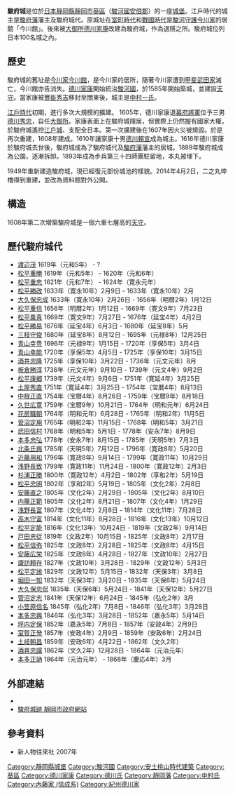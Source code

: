{{日本城郭概要表|
|img = Image:Sunpu_castle_tatsumiyagura.jpg
|img_capt = 復元巽櫓<br />{{Infobox mapframe|zoom=14|frame-width=260}}
|img_width =260px
|name = 駿府城
|pref = 靜岡縣
|nihongo=駿府城
|hiragana=すんぷじょう
|romaji=Sunpu-jō|
|ar_called = 府中城、靜岡城
|struct = 輪郭式平城
|tower_struct = 五重七階（非現存）
|builders = [[德川家康|德川家康]]
|build_y = [[天正_(日本)|天正]]十三年（1585年）
|revamp = 德川家康
|rulers = [[德川氏|德川家]]、[[中村氏|中村家]]、<br />
[[內藤家_(信成系)|內藤氏（松平氏/松平家)]]
|reject_y = 1869年
|remains = 石垣、堀
|rebuilding things = 櫓、門
|location = {{Coord|34|58|45.96|N|138|23|0.9|E|scale:20000|display=inline,title}} 
}}
{{japanese|image=|japanese=駿府城|kana=すんぷじょう|romaji=Sunpu-jō}}

'''駿府城'''是位於[[日本|日本]][[靜岡縣|靜岡縣]][[靜岡市|靜岡市]][[葵區|葵區]]（[[駿河國|駿河國]][[安倍郡|安倍郡]]）的一座[[城_(日本)|城堡]]。江戶時代的城主是[[駿府藩|駿府藩]]藩主及駿府城代。原城址在[[室町時代|室町時代]]和[[日本戰國時代|戰國時代]]是[[駿河國|駿河]][[守護|守護]][[今川氏|今川家]]的居館「今川館」。後來被[[大御所|大御所]][[德川家康|德川家康]]改建為駿府城，作為退隱之所。駿府城位列日本100名城之內。

==歷史==
駿府城的舊址是[[今川氏|今川家]][[今川館|今川館]]，是今川家的居所，隨著今川家遭到[[甲斐國|甲斐]][[武田氏|武田家]]滅亡，今川館亦告消失。[[德川家康|德川家康]]開始統治[[駿河國|駿河國]]，於1585年開始築城，並建設[[天守|天守]]。當家康被[[豐臣秀吉|豐臣秀吉]]移封至關東後，城主是[[中村一氏|中村一氏]]。

[[江戶時代|江戶時代]]初期，進行多次大規模的擴建。
1605年，德川家康退[[幕府將軍|幕府將軍]]位予三男[[德川秀忠|德川秀忠]]，自任[[大御所|大御所]]。家康表面上在駿府城隱居，但實際上仍然握有國家大權，於駿府城遙控[[江戶城|江戶城]]、支配全日本。第一次擴建後在1607年因火災被燒毀。於是再次重建，1608年建成。1610年讓家康十男[[德川賴宣|德川賴宣]]成為城主。1616年德川家康於駿府城去世後，駿府城成為了駿府城代及[[駿府藩|駿府藩]]藩主的居城。1889年駿府城成為公園，逐漸拆卸。1893年成為步兵第三十四師團駐留地，本丸被埋下。

1949年重新建造駿府城，現已經復元部份城池的樣貌。2014年4月2日，二之丸坤櫓得到重建，並改為資料館對外公開。

==構造==
1608年第二次增築駿府城是一個六重七層高的[[天守|天守]]。

==歷代駿府城代==
*[[渡辺茂|渡辺茂]] 1619年（元和5年） - ?
*[[松平重勝|松平重勝]] 1619年（元和5年） - 1620年（元和6年）
*[[松平重忠|松平重忠]] 1621年（元和7年） - 1624年（寛永元年）
*[[松平勝政|松平勝政]] 1633年（寛永10年）2月9日 - 1633年（寛永10年）2月
*[[大久保忠成|大久保忠成]] 1633年（寛永10年）2月26日 - 1656年（明暦2年）1月12日 
*[[松平重信|松平重信]] 1656年（明暦2年）1月12日 - 1669年（寛文9年）7月23日
*[[松平乗真|松平乗真]] 1669年（寛文9年）7月27日 - 1676年（延宝4年）4月2日
*[[松平勝易|松平勝易]] 1676年（延宝4年）6月3日 - 1680年（延宝8年）5月
*[[三枝守俊|三枝守俊]] 1680年（延宝8年）8月12日 - 1695年（元禄8年）12月25日
*[[青山幸豊|青山幸豊]] 1696年（元禄9年）1月15日 - 1720年（享保5年）3月4日
*[[青山幸能|青山幸能]] 1720年（享保5年）4月5日 - 1725年（享保10年）3月15日
*[[酒井忠隆|酒井忠隆]] 1725年（享保10年）3月22日 - 1736年（元文元年）8月
*[[板倉勝淳|板倉勝淳]] 1736年（元文元年）9月10日 - 1739年（元文4年）9月2日
*[[松平康郷|松平康郷]] 1739年（元文4年）9月6日 - 1751年（寛延4年）3月25日
*[[土屋秀直|土屋秀直]] 1751年（寛延4年）3月25日 - 1754年（宝暦4年）8月13日
*[[中根正直|中根正直]] 1754年（宝暦4年）8月26日 - 1759年（宝暦9年）8月18日
*[[久世広寛|久世広寛]] 1759年（宝暦9年）10月21日 - 1764年（明和元年）6月24日
*[[花房職朝|花房職朝]] 1764年（明和元年）6月28日 - 1765年（明和2年）11月5日
*[[菅沼定用|菅沼定用]] 1765年（明和2年）11月15日 - 1768年（明和5年）3月21日
*[[武田信村|武田信村]] 1768年（明和5年）5月1日 - 1778年（安永7年）8月9日
*[[本多忠弘|本多忠弘]] 1778年（安永7年）8月15日 - 1785年（天明5年）7月3日
*[[北条氏興|北条氏興]] 1785年（天明5年）7月12日 - 1796年（寛政8年）5月20日
*[[近藤用和|近藤用和]] 1796年（寛政8年）9月14日 - 1799年（寛政11年）10月29日
*[[浅野長致|浅野長致]] 1799年（寛政11年）11月24日 - 1800年（寛政12年）2月3日
*[[杉浦正勝|杉浦正勝]] 1800年（寛政12年）4月2日 - 1802年（享和2年）5月19日
*[[松平忠明|松平忠明]] 1802年（享和2年）5月19日 - 1805年（文化2年）2月8日
*[[安藤直之|安藤直之]] 1805年（文化2年）2月29日 - 1805年（文化2年）8月10日
*[[内藤正範|内藤正範]] 1805年（文化2年）8月21日 - 1807年（文化4年）1月29日
*[[浅野長富|浅野長富]] 1807年（文化4年）2月8日 - 1814年（文化11年）7月28日
*[[高木守富|高木守富]] 1814年（文化11年）8月28日 - 1816年（文化13年）10月12日 
*[[松平定能|松平定能]] 1816年（文化13年）10月24日 - 1819年（文政2年）9月14日
*[[戸田忠従|戸田忠従]] 1819年（文政2年）10月15日 - 1825年（文政8年）2月17日
*[[松平信弥|松平信弥]] 1825年（文政8年）2月28日 - 1825年（文政8年）4月15日
*[[安藤広栄|安藤広栄]] 1825年（文政8年）4月28日 - 1827年（文政10年）2月27日
*[[諏訪頼存|諏訪頼存]] 1827年（文政10年）3月28日 - 1829年（文政12年）5月3日
*[[松平定謐|松平定謐]] 1829年（文政12年）5月15日 - 1832年（天保3年）3月8日
*[[堀田一知|堀田一知]] 1832年（天保3年）3月20日 - 1835年（天保6年）5月24日
*[[大久保忠侃|大久保忠侃]] 1835年（天保6年）5月24日 - 1841年（天保12年）5月27日 
*[[菅沼定志|菅沼定志]] 1841年（天保12年）6月24日 - 1845年（弘化2年）3月
*[[小笠原信名|小笠原信名]] 1845年（弘化2年）7月8日 - 1846年（弘化3年）3月28日
*[[本多忠興|本多忠興]] 1846年（弘化3年）3月28日 - 1852年（嘉永5年）5月14日
*[[坪内定保|坪内定保]] 1852年（嘉永5年）7月8日 - 1857年（安政4年）2月9日
*[[室賀正発|室賀正発]] 1857年（安政4年）2月9日 - 1859年（安政6年）2月24日
*[[土岐朝昌|土岐朝昌]] 1859年（安政6年）4月22日 - 1862年（文久2年）
*[[酒井忠讜|酒井忠讜]] 1862年（文久2年）12月28日 - 1864年（元治元年）
*[[本多正訥|本多正訥]] 1864年（元治元年） - 1868年（慶応4年）3月

==外部連結==
*{{commonscat-inline|Sunpu_Castle}}
*[https://web.archive.org/web/20140912035306/http://www.city.shizuoka.jp/deps/bunkazai/bunkazai_tyousa_sunpujyou_index.htm 駿府城跡 靜岡市政府網站]

==參考資料==
* {{lang|ja|信長・秀吉・家康の城}} 新人物往來社 2007年 

{{DEFAULTSORT:Sunpu-jou}}
{{日本100名城}}

[[Category:靜岡縣城堡|Category:靜岡縣城堡]]
[[Category:駿河國|Category:駿河國]]
[[Category:安土桃山時代建築|Category:安土桃山時代建築]]
[[Category:葵區|Category:葵區]]
[[Category:德川家康|Category:德川家康]]
[[Category:德川氏|Category:德川氏]]
[[Category:靜岡藩|Category:靜岡藩]]
[[Category:中村氏|Category:中村氏]]
[[Category:內藤家_(信成系)|Category:內藤家 (信成系)]]
[[Category:紀州德川家|Category:紀州德川家]]
